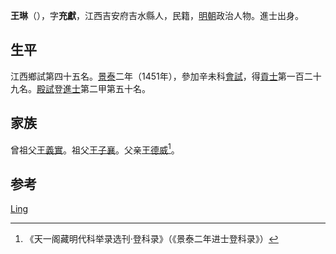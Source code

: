 {{Otheruses|other=名为王琳的其他人物|王琳}}

'''王琳'''（{{bd|1428年||？}}），字'''充獻'''，江西吉安府吉水縣人，民籍，[[明朝|明朝]]政治人物。進士出身。

== 生平 ==
江西鄉試第四十五名。[[景泰|景泰]]二年（1451年），參加辛未科[[會試|會試]]，得[[貢士|貢士]]第一百二十九名。[[殿試|殿試]]登[[進士|進士]]第二甲第五十名。

== 家族 ==
曾祖父[[王義實|王義實]]。祖父[[王子襄|王子襄]]。父亲[[王德威|王德威]]<ref>《天一阁藏明代科举录选刊·登科录》（《景泰二年进士登科录》）</ref>。

== 参考 ==
{{reflist}}

{{景泰二年辛未科殿試金榜}}

{{Authority control}}

{{DEFAULTSORT:Wang王}}
[[Category:王姓|Ling]]


{{明朝人物小作品}}
